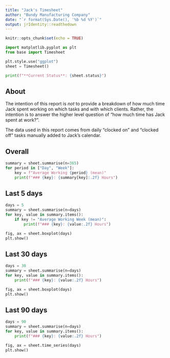 ```yaml
---
title: "Jack's Timesheet"
author: "Bundy Manufacturing Company"
date: "`r format(Sys.Date(), '%b %d %Y')`"
output: jrIdentity::readthedown
---
```


```r
knitr::opts_chunk$set(echo = TRUE)
```

```python
import matplotlib.pyplot as plt
from base import Timesheet
```

```python
plt.style.use("ggplot")
sheet = Timesheet()
```

```python
print(f"**Current Status**: {sheet.status}")
```

## About

The intention of this report is _not_ to provide a breakdown of how much time
Jack spent working on which tasks and with which clients. Rather, the intention
is to answer the higher level question of "how much time has Jack spent at
work?".

The data used in this report comes from daily "clocked on" and "clocked off"
tasks manually added to Jack's calendar.

## Overall

```python
summary = sheet.summarise(n=365)
for period in ["Day", "Week"]:
    key = f"Average Working {period} (mean)"
    print(f"### {key}: {summary[key]:.2f} Hours")
```


## Last 5 days

```python
days = 5
summary = sheet.summarise(n=days)
for key, value in summary.items():
    if key != "Average Working Week (mean)":
        print(f"### {key}: {value:.2f} Hours")
```

```python
fig, ax = sheet.boxplot(days)
plt.show()
```

## Last 30 days

```python
days = 30
summary = sheet.summarise(n=days)
for key, value in summary.items():
    print(f"### {key}: {value:.2f} Hours")
```

```python
fig, ax = sheet.boxplot(days)
plt.show()
```

## Last 90 days

```python
days = 90
summary = sheet.summarise(n=days)
for key, value in summary.items():
    print(f"### {key}: {value:.2f} Hours")
```

```python
fig, ax = sheet.time_series(days)
plt.show()
```
